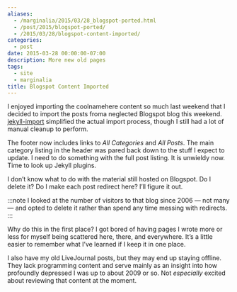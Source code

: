 ```yaml
---
aliases:
  - /marginalia/2015/03/28_blogspot-ported.html
  - /post/2015/blogspot-ported/
  - /2015/03/28/blogspot-content-imported/
categories:
  - post
date: 2015-03-28 00:00:00-07:00
description: More new old pages
tags:
  - site
  - marginalia
title: Blogspot Content Imported
---
```


I enjoyed importing the coolnamehere content so much last weekend
that I decided to import the posts froma neglected Blogspot blog
this weekend. [jekyll-import](http://import.jekyllrb.com/docs/blogger/)
simplified the actual import process, though I still had a lot of manual
cleanup to perform.

The footer now includes links to *All Categories* and *All Posts*. The main
category listing in the header was pared back down to the stuff I expect to
update. I need to do something with the full post listing. It is unwieldy now.
Time to look up Jekyll plugins.

I don’t know what to do with the material still hosted on Blogspot. Do I delete
it? Do I make each post redirect here? I’ll figure it out.

:::note
I looked at the number of visitors to that blog since 2006 — not many — and
opted to delete it rather than spend any time messing with redirects.
:::

Why do this in the first place? I got bored of having pages I wrote more or
less for myself being scattered here, there, and everywhere. It’s a little
easier to remember what I’ve learned if I keep it in one place.

I also have my old LiveJournal posts, but they may end up staying offline. They
lack programming content and serve mainly as an insight into how profoundly
depressed I was up to about 2009 or so. Not *especially* excited about
reviewing that content at the moment.
